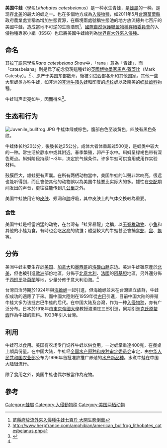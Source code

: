 {{noteTA
|T=zh-cn:美国牛蛙; zh-tw:美洲牛蛙; 
|1=zh-cn:美国牛蛙; zh-tw:美洲牛蛙; 
}}
{{Distinguish|美國青蛙}}
{{Speciesbox
| name = 美國牛蛙
| status = LC
| status_system = iucn3.1
| status_ref = <ref name=iucn>{{IUCN2009|assessors=Georgina Santos-Barrera, Geoffrey Hammerson, Blair Hedges, Rafael Joglar, Sixto Inchaustegui, Lue Kuangyang, Chou Wenhao, Gu Huiqing, Shi Haitao, Arvin Diesmos, Djoko Iskandar, Peter Paul van Dijk, Masafumi Matsui, Benedikt Schmidt, Claude Miaud, Iñigo Martínez-Solano|year=2009|title=Lithobates catesbeianus|id=58565|downloaded=2009-09-10}}</ref>
| image = North-American-bullfrog1.jpg
| image_width = 220px
| image_caption = 美國牛蛙
| genus = Rana
| subgenus = Lithobates
| species = catesbeianus
| authority = (Shaw, 1802)
| range_map = Bullfrog range.png
}}
'''美国牛蛙'''（學名''Lithobates catesbeianus''）是一种水生青蛙，是[[蛙屬|蛙屬]]的一种。是现存[[北美|北美]]的最大的蛙之一。也在多個地方成為[[入侵物種|入侵物種]]，如2011年5月[[台灣|台灣]][[苗栗縣|苗栗縣]]政府農業處宣稱為增加生態資源，在縣境兩處號稱生態池的地方放流總共七百斤的美國牛蛙，造成當地不可逆的生態浩刧<ref>[http://www.peopo.org/portal.php?op=viewPost&articleId=81974 苗縣府放流外來入侵種牛蛙七百斤 大開生態倒車]</ref>，[[國際自然保護聯盟|國際自然保護聯盟]][[物種存續委員會|物種存續委員會]]的入侵物種專家小組（ISSG）也已將美國牛蛙給列為[[世界百大外來入侵種|世界百大外來入侵種]]。

==命名==
其[[拉丁語|拉丁語]]原學名''Rana catesbeiana Shaw''中，「rana」意為「青蛙」，而「catesbeiana」則是爲了紀念發現這種蛙的[[英國|英國]][[博物學家|博物學家]][[马克·盖茨比|馬克·蓋茨比]]（Mark Catesby）。<ref name="herpfrance.com">http://www.herpfrance.com/amphibian/american_bullfrog_lithobates_catesbeianus.php</ref>
、原产于美国东部数州，後被引进西部各州和其他国家。其他一些大型蛙类亦称牛蛙，如非洲的[[非洲牛箱头蛙|非洲牛箱头蛙]]和印度的[[虎纹蛙|虎纹蛙]]以及南美的[[细趾蟾科|细趾蟾科]]物種。

牛蛙叫声宏亮如牛，因而得名<ref>{{cite book|author1=周本湘|title=儿童百科图谱: 生物篇|date=1996|publisher=少年儿童出版社|isbn=7532430901|pages=20}}</ref>。

== 生态和行为 ==
[[Image:Juvenile_bullfrog.JPG|thumb]]
牛蛙体绿或棕色，腹部白色至淡黄色，四肢有黑色条纹。

牛蛙体长约20公分，後肢长达25公分。成体大者体重超过500克，是蛙类中较大的一种。常生活於静水中或其附近。春季繁殖，卵产于水中。蝌蚪呈绿褐色带有深色斑点。蝌蚪阶段持续1～3年，决定於气候条件。许多牛蛙可供食用或用作实验材料。

鼓膜巨大，雄蛙更有声囊。在所有两栖动物當中，美国牛蛙的叫聲非常响亮，很远也能听得到，而且會使其他的动物誤以為美国牛蛙要比实际大的多。雄性在[[交配|交配]]期间发出的声音，更往往能传到几[[公里|公里]]之外。

美国牛蛙使用它的[[皮肤|皮肤]]、颊洞和[[肺|肺]]呼吸，其中皮肤上的气体交换較為重要。

=== 食性 ===
美国牛蛙是相當凶猛的动物，在台灣有「蛙界暴龍」之稱，以[[无脊椎动物|无脊椎动物]]、小[[鱼|鱼]]和其他的小蛙为食，有時也会吃[[水鸟|水鸟]]的幼雏；體型較大的牛蛙甚至會捕食[[蛇|蛇]]、[[鼠|鼠]]、[[龜|龜]]等。

==分佈==
美洲牛蛙主要生存於[[美国|美国]]、[[加拿大|加拿大]]和[[墨西哥|墨西哥]]的[[洛磯山脈|洛磯山脈]]东边。美洲牛蛙雖原産於[[北美|北美]]，但也被引進[[歐洲|歐洲]]部份地區，分佈于[[北意大利|北意大利]]、[[法國|法國]]的[[阿基坦|阿基坦]]地區，另外還分佈于[[西班牙|西班牙]]及[[荷蘭|荷蘭]]等地，少量分佈于意大利沿海。<ref name="herpfrance.com"/>

台灣日治時期於1924年與[[海蟾蜍|海蟾蜍]]一起引進，但海蟾蜍並未在台灣建立族群，牛蛙卻成功的適應了下來。而中國大陸則在1959年從[[古巴|古巴]]引進，目前中国大陆的养殖牛蛙大多为该批古巴牛蛙的后代。在中国大陆及台灣，作为一种[[入侵物种|入侵物种]]，亦有广泛分布。日本於1918年由[[東京帝國大學|東京帝國大學]]教授渡瀬庄三郎引進，同期引進[[克氏原螯蝦|克氏原螯蝦]]作為牛蛙的餌料。1923年引入台灣。

== 利用 ==
牛蛙可以食用。美国有农场专门饲养牛蛙以供食用，一对蛙掌重達400克，在餐桌上頗具份量。在中国大陆，牛蛙经[[全国水产原种和良种审定委员会|全国水产原种和良种审定委员会]]审定，由[[中华人民共和国农业部|中华人民共和国农业部]]公布为1996年首批准許推广养殖的[[水产新品种|水产新品种]]。水煮牛蛙在中国大陆很流行。

除了食用之外，美国牛蛙也偶尔被當作為宠物。

==參考==
{{reflist}}

{{commons|Rana catesbeiana}}
{{Taxonbar|from=Q159404}}

[[Category:蛙屬|Category:蛙屬]]
[[Category:入侵動物种|Category:入侵動物种]]
[[Category:美国两栖动物|Category:美国两栖动物]]